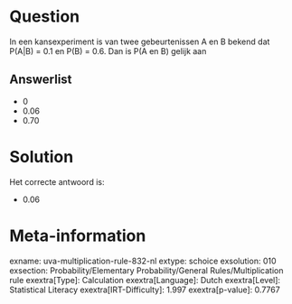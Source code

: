 Question
========

In een kansexperiment is van twee gebeurtenissen A en B bekend dat
P(A\|B) = 0.1 en P(B) = 0.6. Dan is P(A en B) gelijk aan


Answerlist
----------

* 0
* 0.06
* 0.70

Solution
========

Het correcte antwoord is: 

* 0.06

Meta-information
================
exname: uva-multiplication-rule-832-nl
extype: schoice
exsolution: 010
exsection: Probability/Elementary Probability/General Rules/Multiplication rule
exextra[Type]: Calculation
exextra[Language]: Dutch
exextra[Level]: Statistical Literacy
exextra[IRT-Difficulty]: 1.997
exextra[p-value]: 0.7767

